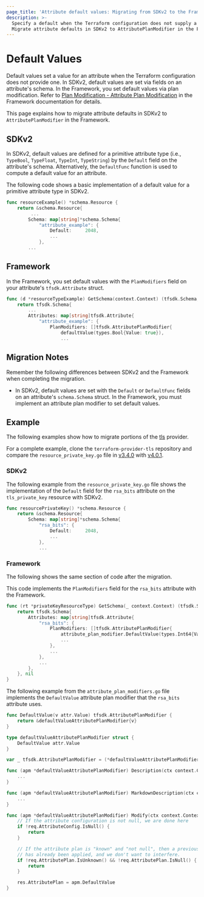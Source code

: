 ```yaml
---
page_title: 'Attribute default values: Migrating from SDKv2 to the Framework'
description: >-
  Specify a default when the Terraform configuration does not supply a value for attributes.
  Migrate attribute defaults in SDKv2 to AttributePlanModifier in the Framework.
---
```


# Default Values

Default values set a value for an attribute when the Terraform configuration does not provide one. In SDKv2, default
values are set via fields on an attribute's schema. In the Framework, you set default values via plan modification.
Refer to
[Plan Modification - Attribute Plan Modification](/plugin/framework/resources/plan-modification#attribute-plan-modification)
in the Framework documentation for details.

This page explains how to migrate attribute defaults in SDKv2 to `AttributePlanModifier` in the Framework.

## SDKv2

In SDKv2, default values are defined for a primitive attribute type (i.e., `TypeBool`, `TypeFloat`, `TypeInt`,
`TypeString`) by the `Default` field on the attribute's schema. Alternatively, the `DefaultFunc` function is used to
compute a default value for an attribute.

The following code shows a basic implementation of a default value for a primitive attribute type in SDKv2.

```go
func resourceExample() *schema.Resource {
    return &schema.Resource{
         ...
        Schema: map[string]*schema.Schema{
            "attribute_example": {
                Default:     2048,
                ...
            },
        ...
```

## Framework

In the Framework, you set default values with the `PlanModifiers` field on your attribute's `tfsdk.Attribute`
struct.

```go
func (d *resourceTypeExample) GetSchema(context.Context) (tfsdk.Schema, diag.Diagnostics) {
    return tfsdk.Schema{
        ...
        Attributes: map[string]tfsdk.Attribute{
            "attribute_example": {
                PlanModifiers: []tfsdk.AttributePlanModifier{
                    defaultValue(types.Bool{Value: true}),
                    ...
```

## Migration Notes

Remember the following differences between SDKv2 and the Framework when completing the migration.

- In SDKv2, default values are set with the `Default` or `DefaultFunc` fields on an attribute's `schema.Schema` struct.
In the Framework, you must implement an attribute plan modifier to set default values.

## Example

The following examples show how to migrate portions of the [tls](https://github.com/hashicorp/terraform-provider-tls)
provider.

For a complete example, clone the
`terraform-provider-tls` repository and compare the `resource_private_key.go` file in
[v3.4.0](https://github.com/hashicorp/terraform-provider-tls/blob/v3.4.0/internal/provider/resource_private_key.go) with
[v4.0.1](https://github.com/hashicorp/terraform-provider-tls/blob/v4.0.1/internal/provider/resource_private_key.go).

### SDKv2

The following example from the `resource_private_key.go` file shows the implementation of the `Default` field for the
`rsa_bits` attribute on the `tls_private_key` resource with SDKv2.

```go
func resourcePrivateKey() *schema.Resource {
    return &schema.Resource{
        Schema: map[string]*schema.Schema{
            "rsa_bits": {
                Default:     2048,
                ...
            },
            ...
```

### Framework

The following shows the same section of code after the migration.

This code implements the `PlanModifiers` field for the `rsa_bits` attribute with the Framework.

```go
func (rt *privateKeyResourceType) GetSchema(_ context.Context) (tfsdk.Schema, diag.Diagnostics) {
    return tfsdk.Schema{
        Attributes: map[string]tfsdk.Attribute{
            "rsa_bits": {
                PlanModifiers: []tfsdk.AttributePlanModifier{
                    attribute_plan_modifier.DefaultValue(types.Int64{Value: 2048}),
                    ...
                },
                ...
            },
            ...
        },
    }, nil
}
```

The following example from the `attribute_plan_modifiers.go` file implements the `DefaultValue` attribute plan modifier
that the `rsa_bits` attribute uses.

```go
func DefaultValue(v attr.Value) tfsdk.AttributePlanModifier {
    return &defaultValueAttributePlanModifier{v}
}

type defaultValueAttributePlanModifier struct {
    DefaultValue attr.Value
}

var _ tfsdk.AttributePlanModifier = (*defaultValueAttributePlanModifier)(nil)

func (apm *defaultValueAttributePlanModifier) Description(ctx context.Context) string {
    ...
}

func (apm *defaultValueAttributePlanModifier) MarkdownDescription(ctx context.Context) string {
    ...
}

func (apm *defaultValueAttributePlanModifier) Modify(ctx context.Context, req tfsdk.ModifyAttributePlanRequest, res *tfsdk.ModifyAttributePlanResponse) {
    // If the attribute configuration is not null, we are done here
    if !req.AttributeConfig.IsNull() {
        return
    }

    // If the attribute plan is "known" and "not null", then a previous plan modifier in the sequence
    // has already been applied, and we don't want to interfere.
    if !req.AttributePlan.IsUnknown() && !req.AttributePlan.IsNull() {
        return
    }

    res.AttributePlan = apm.DefaultValue
}
```
